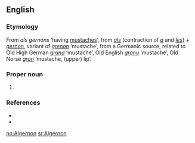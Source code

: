 ==English==

===Etymology===
From {{etyl|fro}} ''als gernons'' ‘having [[mustache]]s’, from ''[[als]]'' (contraction of ''[[a#Old French|a]]'' and ''[[les#Old French|les]]'') + ''[[gernon]]'', variant of ''[[grenon]]'' ‘mustache’, from a Germanic source, related to Old High German ''[[grana]]'' ‘mustache’, Old English ''[[granu]]'' ‘mustache’, Old Norse ''[[grǫn]]'' ‘mustache, (upper) lip’.

===Proper noun===
{{en-proper noun}}

# {{given name|male}}

===References===
* {{R:Online Etymology Dictionary}}
* {{R:Íslensk orðsifjabók 1989}}

[[no:Algernon]]
[[sr:Algernon]]
